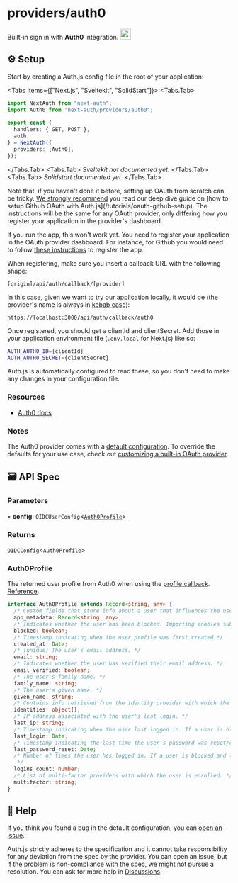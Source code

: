 
# providers/auth0

<div
  style={{
    display: "flex",
    justifyContent: "space-between",
    alignItems: "center",
  }}
>
  <span style={{ fontSize: "1.35rem" }}>
    Built-in sign in with <b>Auth0</b> integration.
  </span>
  <a
    href="https://auth0.com"
    style={{ backgroundColor: "black", padding: "12px", borderRadius: "100%" }}
  >
    <img
      style={{ display: "block" }}
      src="https://authjs.dev/img/providers/auth0.svg"
      width="24"
    />
  </a>
</div>

## ⚙️ Setup

Start by creating a Auth.js config file in the root of your application:

<Tabs items={["Next.js", "Sveltekit", "SolidStart"]}>
<Tabs.Tab>
```ts filename="./auth.ts"
import NextAuth from "next-auth";
import Auth0 from "next-auth/providers/auth0";
 
export const {
  handlers: { GET, POST },
  auth,
} = NextAuth({
  providers: [Auth0],
});
```
</Tabs.Tab>
<Tabs.Tab>
_Sveltekit not documented yet._
</Tabs.Tab>
<Tabs.Tab>
_Solidstart documented yet._
</Tabs.Tab>
</Tabs>

<Callout type="warning">
  Note that, if you haven't done it before, setting up OAuth from scratch can be
  tricky. <u>We strongly recommend</u> you read our deep dive guide on [how to
  setup Github OAuth with Auth.js](/tutorials/oauth-github-setup). The
  instructions will be the same for any OAuth provider, only differing how you
  register your application in the provider's dashboard.
</Callout>

If you run the app, this won't work yet. You need to register your application in the OAuth provider dashboard. For instance, for Github you would need to follow [these instructions](https://docs.github.com/en/apps/oauth-apps/building-oauth-apps/creating-an-oauth-app) to register the app.

When registering, make sure you insert a callback URL with the following shape:

```
[origin]/api/auth/callback/[provider]
```

In this case, given we want to try our application locally, it would be (the provider's name is always in [kebab case](https://www.theserverside.com/definition/Kebab-case)):

```
https://localhost:3000/api/auth/callback/auth0
```

Once registered, you should get a clientId and clientSecret. Add those in your application environment file (`.env.local` for Next.js) like so:

```bash filename=".env.local"
AUTH_AUTH0_ID={clientId}
AUTH_AUTH0_SECRET={clientSecret}
```

Auth.js is automatically configured to read these, so you don't need to make any changes in your configuration file.

### Resources

- [Auth0 docs](https://auth0.com/docs/authenticate)

### Notes

The Auth0 provider comes with a [default configuration](https://github.com/nextauthjs/next-auth/blob/main/packages/core/src/providers/auth0.ts). To override the defaults for your use case, check out [customizing a built-in OAuth provider](https://authjs.dev/guides/providers/custom-provider#override-default-options).

## 🗃️ API Spec

### Parameters

▪ **config**: `OIDCUserConfig`\<[`Auth0Profile`](auth0.md#auth0profile)\>

### Returns

[`OIDCConfig`](oauth.md#oidcconfigprofile)\<[`Auth0Profile`](auth0.md#auth0profile)\>

### Auth0Profile

The returned user profile from Auth0 when using the [profile callback](/). [Reference](https://auth0.com/docs/manage-users/user-accounts/user-profiles/user-profile-structure).

```ts
interface Auth0Profile extends Record<string, any> {
  /* Custom fields that store info about a user that influences the user's access, such as support plan, security roles (if not using the Authorization Core feature set), or access control groups. To learn more, read Metadata Overview. */
  app_metadata: Record<string, any>;
  /* Indicates whether the user has been blocked. Importing enables subscribers to ensure that users remain blocked when migrating to Auth0. */
  blocked: boolean;
  /* Timestamp indicating when the user profile was first created.*/
  created_at: Date;
  /* (unique) The user's email address. */
  email: string;
  /* Indicates whether the user has verified their email address. */
  email_verified: boolean;
  /* The user's family name. */
  family_name: string;
  /* The user's given name. */
  given_name: string;
  /* Contains info retrieved from the identity provider with which the user originally authenticates. Users may also link their profile to multiple identity providers; those identities will then also appear in this array. The contents of an individual identity provider object varies by provider. In some cases, it will also include an API Access Token to be used with the provider. */
  identities: object[];
  /* IP address associated with the user's last login. */
  last_ip: string;
  /* Timestamp indicating when the user last logged in. If a user is blocked and logs in, the blocked session updates last_login. If you are using this property from inside a Rule using the user< object, its value will be associated with the login that triggered the rule; this is because rules execute after login. */
  last_login: Date;
  /* Timestamp indicating the last time the user's password was reset/changed. At user creation, this field does not exist. This property is only available for Database connections. */
  last_password_reset: Date;
  /* Number of times the user has logged in. If a user is blocked and logs in, the blocked session is counted in logins_count.
   */
  logins_count: number;
  /* List of multi-factor providers with which the user is enrolled. */
  multifactor: string;
}
```

## 📘 Help

If you think you found a bug in the default configuration, you can [open an issue](https://authjs.dev/new/provider-issue).

Auth.js strictly adheres to the specification and it cannot take responsibility for any deviation from
the spec by the provider. You can open an issue, but if the problem is non-compliance with the spec,
we might not pursue a resolution. You can ask for more help in [Discussions](https://authjs.dev/new/github-discussions).
